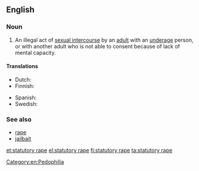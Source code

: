 ==English==
{{wikipedia}}

===Noun===
{{en-noun|head=[[statutory]] [[rape]]}}

# {{context|legal|lang=en}} An illegal act of [[sexual intercourse]] by an [[adult]] with an [[underage]] person, or with another adult who is not able to consent because of lack of mental capacity.

====Translations====
{{trans-top|intercourse with a minor}}
* Dutch: {{t|nl|sex met minderjarige}}
* Finnish: {{t|fi|törkeä lapsen seksuaalinen hyväksikäyttö}}
{{trans-mid}}
* Spanish: {{t+|es|estupro|m}}
* Swedish: {{t|sv|samlag med minderårig}}
{{trans-bottom}}

===See also===
* [[rape]]
* [[jailbait]]

[[Category:en:Pedophilia]]

[[et:statutory rape]]
[[el:statutory rape]]
[[fi:statutory rape]]
[[ta:statutory rape]]